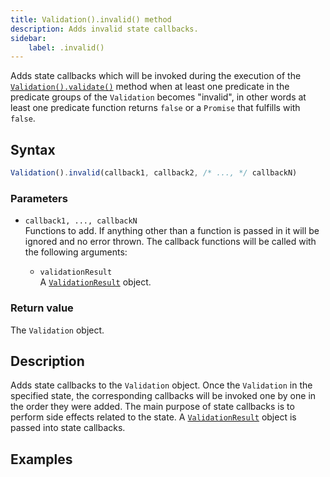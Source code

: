 ```yaml
---
title: Validation().invalid() method
description: Adds invalid state callbacks.
sidebar:
    label: .invalid()
---
```



Adds state callbacks which will be invoked during the execution of the [`Validation().validate()`](/api/validation/instance-methods/validate) method when at least one predicate in the predicate groups of the `Validation` becomes "invalid", in other words at least one predicate function returns `false` or a `Promise` that fulfills with `false`. 

## Syntax

```js
Validation().invalid(callback1, callback2, /* ..., */ callbackN)
```

### Parameters

- `callback1, ..., callbackN`
<br/> Functions to add. If anything other than a function is passed in it will be ignored and no error thrown. The callback functions will be called with the following arguments:

    - `validationResult` 
    <br/> A [`ValidationResult`](/api/validation-result) object. 

### Return value

The `Validation` object. 

## Description

Adds state callbacks to the `Validation` object. Once the `Validation` in the specified state, the corresponding callbacks will be invoked one by one in the order they were added. The main purpose of state callbacks is to perform side effects related to the state. A [`ValidationResult`](/api/validation-result) object is passed into state callbacks.

## Examples

<Code code={invalidCode} lang='js'/>

